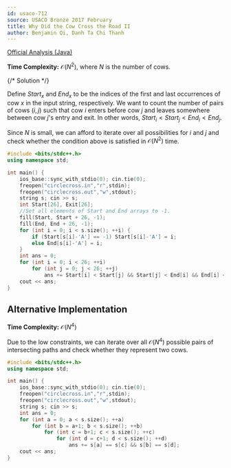 ```yaml
---
id: usaco-712
source: USACO Bronze 2017 February
title: Why Did the Cow Cross the Road II
author: Benjamin Qi, Danh Ta Chi Thanh
---
```


[Official Analysis (Java)](http://www.usaco.org/current/data/sol_circlecross_bronze_feb17.html)

**Time Complexity:** $\mathcal{O}(N^2)$, where $N$ is the number of cows.

{/* Solution */}

Define $Start_x$ and $End_x$ to be the indices of the first and last occurrences
of cow $x$ in the input string, respectively. We want to count the number of
pairs of cows $(i,j)$ such that cow $i$ enters before cow $j$ and leaves
somewhere between cow $j$'s entry and exit. In other words,
$Start_i < Start_j < End_i < End_j$.

Since $N$ is small, we can afford to iterate over all possibilities for $i$ and
$j$ and check whether the condition above is satisfied in $\mathcal{O}(N^2)$
time.

<LanguageSection>

<CPPSection>

```cpp
#include <bits/stdc++.h>
using namespace std;

int main() {
	ios_base::sync_with_stdio(0); cin.tie(0);
	freopen("circlecross.in","r",stdin);
	freopen("circlecross.out","w",stdout);
	string s; cin >> s;
	int Start[26], Exit[26];
	//Set all elements of Start and End arrays to -1.
	fill(Start, Start + 26, -1);
	fill(End, End + 26, -1);
	for (int i = 0; i < s.size(); ++i) {
		if (Start[s[i]-'A'] == -1) Start[s[i]-'A'] = i;
		else End[s[i]-'A'] = i;
	}
	int ans = 0;
	for (int i = 0; i < 26; ++i)
		for (int j = 0; j < 26; ++j)
			ans += Start[i] < Start[j] && Start[j] < End[i] && End[i] < End[j];
	cout << ans;
}
```

</CPPSection>

</LanguageSection>

## Alternative Implementation

**Time Complexity:** $\mathcal{O}(N^4)$

Due to the low constraints, we can iterate over all $\mathcal{O}(N^4)$ possible
pairs of intersecting paths and check whether they represent two cows.

<LanguageSection>

<CPPSection>

```cpp
#include <bits/stdc++.h>
using namespace std;

int main() {
	ios_base::sync_with_stdio(0); cin.tie(0);
	freopen("circlecross.in","r",stdin);
	freopen("circlecross.out","w",stdout);
	string s; cin >> s;
	int ans = 0;
	for (int a = 0; a < s.size(); ++a)
		for (int b = a+1; b < s.size(); ++b)
			for (int c = b+1; c < s.size(); ++c)
				for (int d = c+1; d < s.size(); ++d)
					ans += s[a] == s[c] && s[b] == s[d];
	cout << ans;
}
```

</CPPSection>

</LanguageSection>
